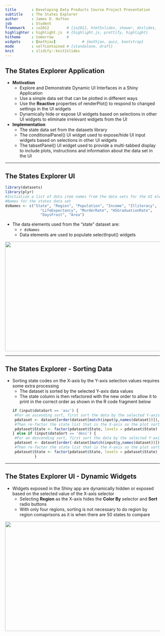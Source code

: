 ```yaml
---
title       : Developing Data Products Course Project Presentation
subtitle    : The States Explorer
author      : James D. Hufton
job         : Student
framework   : io2012        # {io2012, html5slides, shower, dzslides, ...}
highlighter : highlight.js  # {highlight.js, prettify, highlight}
hitheme     : tomorrow      # 
widgets     : [mathjax]            # {mathjax, quiz, bootstrap}
mode        : selfcontained # {standalone, draft}
knit        : slidify::knit2slides
---
```


## The States Explorer Application
* <b>Motivation</b>
    * Explore and Demonstrate Dynamic UI Interfaces in a Shiny Application
    * Use a simple data set that can be plotted in different ways
    * Use the <b>Reactive</b> properties of renderPlot() to respond to changed settings in the UI widgets
    * Dynamically hide or expose UI widgets based on selections in other UI widgets 
        to eliminate irrelevant widgets from the UI
* <b>Implementation</b>
    * The state data set from the datasets library
    * The conditionalPanel() UI widget used to expose/hide UI input widgets based on selections in other UI widgets
    * The tabsetPanel() UI widget used to provide a multi-tabbed display to include 
        plots, instructions and information about the data set in the UI

---
    
## The States Explorer UI

```r
library(datasets)
library(plyr)
#Initialize a list of data item names from the data sets for the UI elements to use.
#Names for the states data set
dsNames <- c("State", "Region", "Population", "Income", "Illiteracy",
                "LifeExpectancy", "MurderRate", "HSGraduationRate",
                "DaysFrost", "Area")
```

* The data elements used from the "state" dataset are:
    * `r dsNames`
    * Data elements are used to populate selectInput() widgets

<center><img src="./assets/img/img3.png" style="width:768px;height:356px" align="middle"></center>

--- 

## The States Explorer - Sorting Data

* Sorting state codes on the X-axis by the Y-axis selection values requires some extra processing
    * The dataset is sorted by the selected Y-axis data values
    * The state column is then refactored with the new order to allow it to print
        in the correct order as shown in the R code fragment below
``` r
if (input$dataSort == 'asc') {
 #For an ascending sort, first sort the data by the selected Y-axis data item
 pdataset <- dataset[order(dataset[match(input$y,names(dataset))]),]
 #Then re-factor the state list that is the X-axis so the plot sorts correctly
 pdataset$State <- factor(pdataset$State, levels = pdataset$State)
} else if (input$dataSort == 'desc') {
 #For an descending sort, first sort the data by the selected Y-axis data item
 pdataset <- dataset[order(-dataset[match(input$y,names(dataset))]),]
 #Then re-factor the state list that is the X-axis so the plot sorts correctly
 pdataset$State <- factor(pdataset$State, levels = pdataset$State)
            } 
```

---

## The States Explorer UI - Dynamic Widgets

* Widgets exposed in the Shiny app are dynamically hidden or exposed based on the 
    selected value of the X-axis selector
    * Selecting <b>Region</b> as the X-axis hides the <b>Color By</b> selector and 
        <b>Sort</b> radio buttons
    * With only four regions, sorting is not necessary to do region by region comaprisons 
        as it is when there are 50 states to compare

<center><img src="./assets/img/img2.png" style="width:768px;height:356px" align="middle"></center>









